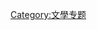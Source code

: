{{catmore1|[[Wikipedia:文學专题|Wikipedia:文學专题]]}}
{{Articles by Importance|
topic=文学}}
[[Category:文學专题|Category:文學专题]]